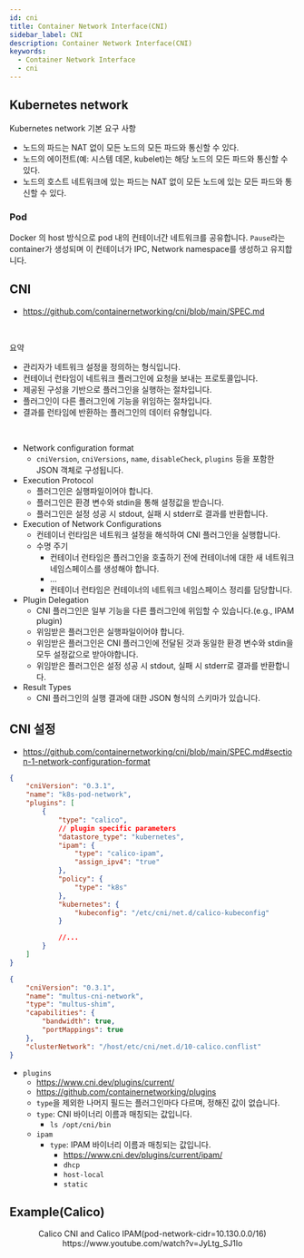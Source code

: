 ```yaml
---
id: cni
title: Container Network Interface(CNI)
sidebar_label: CNI
description: Container Network Interface(CNI)
keywords:
  - Container Network Interface
  - cni
---
```



## Kubernetes network

Kubernetes network 기본 요구 사항

- 노드의 파드는 NAT 없이 모든 노드의 모든 파드와 통신할 수 있다.
- 노드의 에이전트(예: 시스템 데몬, kubelet)는 해당 노드의 모든 파드와 통신할 수 있다.
- 노드의 호스트 네트워크에 있는 파드는 NAT 없이 모든 노드에 있는 모든 파드와 통신할 수 있다.

### Pod

Docker 의 host 방식으로 pod 내의 컨테이너간 네트워크를 공유합니다. `Pause`라는 container가 생성되며 이 컨테이너가 IPC, Network namespace를 생성하고 유지합니다.

## CNI

- https://github.com/containernetworking/cni/blob/main/SPEC.md

<br />

요약

- 관리자가 네트워크 설정을 정의하는 형식입니다.
- 컨테이너 런타임이 네트워크 플러그인에 요청을 보내는 프로토콜입니다.
- 제공된 구성을 기반으로 플러그인을 실행하는 절차입니다.
- 플러그인이 다른 플러그인에 기능을 위임하는 절차입니다.
- 결과를 런타임에 반환하는 플러그인의 데이터 유형입니다.

<br />

- Network configuration format
  - `cniVersion`, `cniVersions`, `name`, `disableCheck`, `plugins` 등을 포함한 JSON 객체로 구성됩니다.
- Execution Protocol
  - 플러그인은 실행파일이어야 합니다.
  - 플러그인은 환경 변수와 stdin을 통해 설정값을 받습니다.
  - 플러그인은 설정 성공 시 stdout, 실패 시 stderr로 결과를 반환합니다.
- Execution of Network Configurations
  - 컨테이너 런타임은 네트워크 설정을 해석하여 CNI 플러그인을 실행합니다.
  - 수명 주기
    - 컨테이너 런타임은 플러그인을 호출하기 전에 컨테이너에 대한 새 네트워크 네임스페이스를 생성해야 합니다.
    - ...
    - 컨테이너 런타임은 컨테이너의 네트워크 네임스페이스 정리를 담당합니다.
- Plugin Delegation
  - CNI 플러그인은 일부 기능을 다른 플러그인에 위임할 수 있습니다.(e.g., IPAM plugin)
  - 위임받은 플러그인은 실행파일이어야 합니다.
  - 위임받은 플러그인은 CNI 플러그인에 전달된 것과 동일한 환경 변수와 stdin을 모두 설정값으로 받아야합니다.
  - 위임받은 플러그인은 설정 성공 시 stdout, 실패 시 stderr로 결과를 반환합니다.
- Result Types
  - CNI 플러그인의 실행 결과에 대한 JSON 형식의 스키마가 있습니다.

## CNI 설정

- https://github.com/containernetworking/cni/blob/main/SPEC.md#section-1-network-configuration-format

```json title="/etc/cni/net.d/10-calico.conflist"
{
	"cniVersion": "0.3.1",
	"name": "k8s-pod-network",
	"plugins": [
		{
			"type": "calico",
			// plugin specific parameters
			"datastore_type": "kubernetes",
			"ipam": {
				"type": "calico-ipam",
				"assign_ipv4": "true"
			},
			"policy": {
				"type": "k8s"
			},
			"kubernetes": {
				"kubeconfig": "/etc/cni/net.d/calico-kubeconfig"
			}

			//...
		}
	]
}
```

```json title="/etc/cni/net.d/00-multus.conf"
{
	"cniVersion": "0.3.1",
	"name": "multus-cni-network",
	"type": "multus-shim",
	"capabilities": {
		"bandwidth": true,
		"portMappings": true
	},
	"clusterNetwork": "/host/etc/cni/net.d/10-calico.conflist"
}
```

- `plugins`
  - https://www.cni.dev/plugins/current/
  - https://github.com/containernetworking/plugins
  - `type`을 제외한 나머지 필드는 플러그인마다 다르며, 정해진 값이 없습니다.
  - `type`: CNI 바이너리 이름과 매칭되는 값입니다.
    - `ls /opt/cni/bin`
  - `ipam`
    - `type`: IPAM 바이너리 이름과 매칭되는 값입니다.
      - https://www.cni.dev/plugins/current/ipam/
      - `dhcp`
      - `host-local`
      - `static`

## Example(Calico)

<center>
	<figure>
		<DrwaIOViewer src={useBaseUrl("img/mlops/network/calico/cni-with-calico-ipam.drawio")} />
		<figcaption>Calico CNI and Calico IPAM(pod-network-cidr=10.130.0.0/16)</figcaption>
		<figcaption>https://www.youtube.com/watch?v=JyLtg_SJ1lo</figcaption>
	</figure>
</center>
